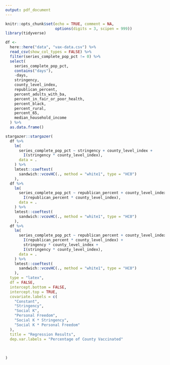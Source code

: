 ```yaml
---
output: pdf_document
---
```


```r
knitr::opts_chunk$set(echo = TRUE, comment = NA,
                      options(digits = 3, scipen = 999))
library(tidyverse)
```

```r
df <-
  here::here("data", "vax-data.csv") %>%
  read_csv(show_col_types = FALSE) %>% 
  filter(series_complete_pop_pct != 0) %>% 
  select(
    series_complete_pop_pct,
    contains("days"),
    -days,
    stringency,
    county_level_index,
    republican_percent,
    percent_adults_with_ba,
    percent_in_fair_or_poor_health,
    percent_black,
    percent_rural,
    percent_65,
    median_household_income
  ) %>%
  as.data.frame()
```

```r
stargazer::stargazer(
  df %>% 
    lm(
      series_complete_pop_pct ~ stringency + county_level_index +
        I(stringency * county_level_index),
      data = .
    ) %>% 
    lmtest::coeftest(
      sandwich::vcovHC(., method = "white1", type = "HC0")
    ),
  df %>% 
    lm(
      series_complete_pop_pct ~ republican_percent + county_level_index +
        I(republican_percent * county_level_index),
      data = .
    ) %>% 
    lmtest::coeftest(
      sandwich::vcovHC(., method = "white1", type = "HC0")
    ),
  df %>% 
    lm(
      series_complete_pop_pct ~ republican_percent + county_level_index + 
        I(republican_percent * county_level_index) + 
        stringency * county_level_index + 
        I(stringency * county_level_index),
      data = .
    ) %>% 
    lmtest::coeftest(
      sandwich::vcovHC(., method = "white1", type = "HC0")
    ),
  type = "latex",
  df = FALSE,
  intercept.bottom = FALSE,
  intercept.top = TRUE,
  covariate.labels = c(
    "Constant",
    "Stringency",
    "Social K",
    "Personal Freedom",
    "Social K * Stringency",
    "Social K * Personal Freedom"
  ),
  title = "Regression Results",
  dep.var.labels = "Percentage of County Vaccinated"
    
    
  
)

```




